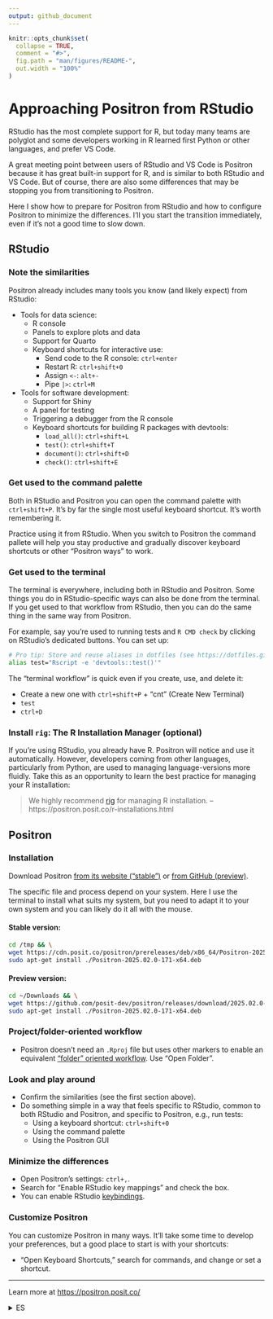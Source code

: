 ```yaml
---
output: github_document
---
```


<!-- README.md is generated from README.Rmd. Please edit that file -->

```r
knitr::opts_chunk$set(
  collapse = TRUE,
  comment = "#>",
  fig.path = "man/figures/README-",
  out.width = "100%"
)
```

# Approaching Positron from RStudio

RStudio has the most complete support for R, but today many teams are
polyglot and some developers working in R learned first Python or other
languages, and prefer VS Code.

A great meeting point between users of RStudio and VS Code is Positron
because it has great built-in support for R, and is similar to both
RStudio and VS Code.  But of course, there are also some differences
that may be stopping you from transitioning to Positron.

Here I show how to prepare for Positron from RStudio and how to configure
Positron to minimize the differences. I'll you start the transition
immediately, even if it's not a good time to slow down.

## RStudio

### Note the similarities

Positron already includes many tools you know (and likely expect)
from RStudio:

* Tools for data science:
  * R console
  * Panels to explore plots and data
  * Support for Quarto
  * Keyboard shortcuts for interactive use:
    * Send code to the R console: `ctrl+enter`
    * Restart R: `ctrl+shift+0`
    * Assign `<-`: `alt+-`
    * Pipe `|>`: `ctrl+M`
* Tools for software development:
  * Support for Shiny
  * A panel for testing
  * Triggering a debugger from the R console
  * Keyboard shortcuts for building R packages with devtools:
    * `load_all()`: `ctrl+shift+L`
    * `test()`: `ctrl+shift+T`
    * `document()`: `ctrl+shift+D`
    * `check()`: `ctrl+shift+E`

### Get used to the command palette

Both in RStudio and Positron you can open the command palette
with `ctrl+shift+P`.  It's by far the single most useful keyboard
shortcut. It's worth remembering it.

Practice using it from RStudio. When you switch to Positron the command
pallete will help you stay productive and gradually discover keyboard
shortcuts or other "Positron ways" to work.

### Get used to the terminal

The terminal is everywhere, including both in RStudio and Positron. Some
things you do in RStudio-specific ways can also be done from the
terminal. If you get used to that workflow from RStudio, then you can
do the same thing in the same way from Positron.

For example, say you're used to running tests and `R CMD check` by
clicking on RStudio's dedicated buttons. You can set up:

```sh
# Pro tip: Store and reuse aliases in dotfiles (see https://dotfiles.github.io/)
alias test="Rscript -e 'devtools::test()'"
```

The "terminal workflow" is quick even if you create, use, and delete it:

* Create a new one with `ctrl+shift+P` + "cnt" (Create New Terminal)
* `test`
* `ctrl+D`

### Install `rig`: The R Installation Manager (optional)

If you're using RStudio, you already have R. Positron will notice and
use it automatically. However, developers coming from other languages,
particularly from Python, are used to managing language-versions more
fluidly. Take this as an opportunity to learn the best practice for
managing your R installation:

> We highly recommend [rig](https://github.com/r-lib/rig) for managing
> R installation. --https://positron.posit.co/r-installations.html

## Positron

### Installation

Download Positron [from its website
("stable")](https://positron.posit.co/download) or [from GitHub
(preview)](https://github.com/posit-dev/positron/releases).

The specific file and process depend on your system. Here I use the
terminal to install what suits my system, but you need to adapt it to
your own system and you can likely do it all with the mouse.

#### Stable version:

```sh
cd /tmp && \
wget https://cdn.posit.co/positron/prereleases/deb/x86_64/Positron-2025.02.0-171-x64.deb && \
sudo apt-get install ./Positron-2025.02.0-171-x64.deb
```

#### Preview version:

```sh
cd ~/Downloads && \
wget https://github.com/posit-dev/positron/releases/download/2025.02.0-171/Positron-2025.02.0-171-x64.deb && \
sudo apt-get install ./Positron-2025.02.0-171-x64.deb
```

### Project/folder-oriented workflow

* Positron doesn't need an `.Rproj` file but uses other markers to enable an
  equivalent ["folder" oriented workflow](https://positron.posit.co/rstudio-rproj-file.html). 
  Use "Open Folder".

### Look and play around

* Confirm the similarities (see the first section above).
* Do something simple in a way that feels specific to RStudio, common to both RStudio and Positron, and specific to Positron, e.g., run tests:
  * Using a keyboard shortcut: `ctrl+shift+0`
  * Using the command palette
  * Using the Positron GUI

### Minimize the differences

* Open Positron's settings: `ctrl+,`.
* Search for "Enable RStudio key mappings" and check the box.
* You can enable RStudio [keybindings](https://positron.posit.co/keyboard-shortcuts.html#rstudio-keymap).

### Customize Positron

You can customize Positron in many ways. It'll take some time to develop
your preferences, but a good place to start is with your shortcuts:

* "Open Keyboard Shortcuts," search for commands, and change or set a shortcut.

----

Learn more at [https://positron.posit.co/](https://positron.posit.co/)



<details>
<summary>ES</summary>

TODO: Traducir a espñol.

</details>